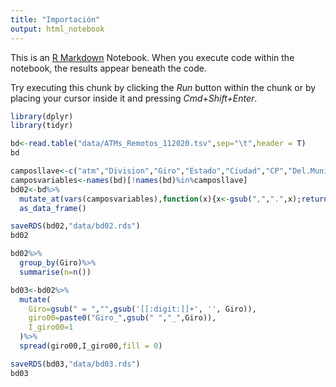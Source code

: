 ```yaml
---
title: "Importación"
output: html_notebook
---
```


This is an [R Markdown](http://rmarkdown.rstudio.com) Notebook. When you execute code within the notebook, the results appear beneath the code. 

Try executing this chunk by clicking the *Run* button within the chunk or by placing your cursor inside it and pressing *Cmd+Shift+Enter*. 

```r
library(dplyr)
library(tidyr)
```


```r
bd<-read.table("data/ATMs_Remotos_112020.tsv",sep="\t",header = T)
bd
```

```r
camposllave<-c("atm","Division","Giro","Estado","Ciudad","CP","Del.Muni","Colonia","Latitud","Longitud","cvemun")
camposvariables<-names(bd)[!names(bd)%in%camposllave]
bd02<-bd%>%
  mutate_at(vars(camposvariables),function(x){x<-gsub(",",".",x);return(as.numeric(x))})%>%
  as_data_frame()

saveRDS(bd02,"data/bd02.rds")
bd02
```


```r
bd02%>%
  group_by(Giro)%>%
  summarise(n=n())
```


```r
bd03<-bd02%>%
  mutate(
    Giro=gsub(" = ","",gsub('[[:digit:]]+', '', Giro)),
    giro00=paste0("Giro_",gsub(" ","_",Giro)),
    I_giro00=1
  )%>%
  spread(giro00,I_giro00,fill = 0)

saveRDS(bd03,"data/bd03.rds")
bd03
```

